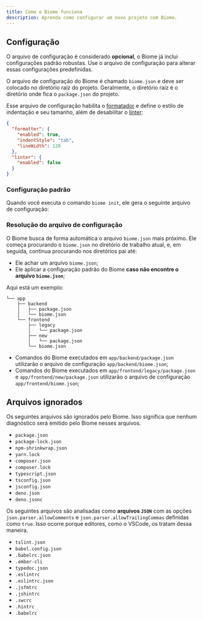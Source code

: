 ```yaml
---
title: Como o Biome funciona
description: Aprenda como configurar um novo projeto com Biome.
---
```



## Configuração

O arquivo de configuração é considerado **opcional**, o Biome já inclui configurações padrão robustas.
Use o arquivo de configuração para alterar essas configurações predefinidas.

O arquivo de configuração do Biome é chamado `biome.json` e deve ser colocado no diretório raíz do projeto. Geralmente,
o diretório raíz é o diretório onde fica o `package.json` do projeto.

Esse arquivo de configuração habilita o [formatador](/pt-br/formatter) e define o estilo de indentação e seu tamanho, além de desabilitar o [linter](/pt-br/linter):

```json title="biome.json"
{
  "formatter": {
    "enabled": true,
    "indentStyle": "tab",
    "lineWidth": 120
  },
  "linter": {
    "enabled": false
  }
}
```

### Configuração padrão

Quando você executa o comando `biome init`, ele gera o seguinte arquivo de configuração:

<DefaultConfiguration />

### Resolução do arquivo de configuração

O Biome busca de forma automática o arquivo `biome.json` mais próximo. Ele começa procurando o `biome.json` no diretório de trabalho atual,
e, em seguida, continua procurando nos diretórios pai até:

- Ele achar um arquivo `biome.json`;
- Ele aplicar a configuração padrão do Biome **caso não encontre o arquivo `biome.json`**;

Aqui está um exemplo:

```
└── app
    ├── backend
    │   ├── package.json
    │   └── biome.json
    └── frontend
        ├── legacy
        │   └── package.json
        ├── new
        │   └── package.json
        └── biome.json

```

- Comandos do Biome executados em `app/backend/package.json` utilizarão o arquivo de configuração `app/backend/biome.json`;
- Comandos do Biome executados em `app/frontend/legacy/package.json` e `app/frontend/new/package.json` utilizarão o arquivo de configuração `app/frontend/biome.json`;

## Arquivos ignorados

Os seguintes arquivos são ignorados pelo Biome. Isso significa que nenhum diagnóstico será emitido pelo Biome nesses arquivos.

- `package.json`
- `package-lock.json`
- `npm-shrinkwrap.json`
- `yarn.lock`
- `composer.json`
- `composer.lock`
- `typescript.json`
- `tsconfig.json`
- `jsconfig.json`
- `deno.json`
- `deno.jsonc`

Os seguintes arquivos são analisadas como **arquivos `JSON`** com as opções `json.parser.allowComments` e `json.parser.allowTrailingCommas` definidas como `true`. Isso ocorre porque editores, como o VSCode, os tratam dessa maneira.

- `tslint.json`
- `babel.config.json`
- `.babelrc.json`
- `.ember-cli`
- `typedoc.json`
- `.eslintrc`
- `.eslintrc.json`
- `.jsfmtrc`
- `.jshintrc`
- `.swcrc`
- `.hintrc`
- `.babelrc`

